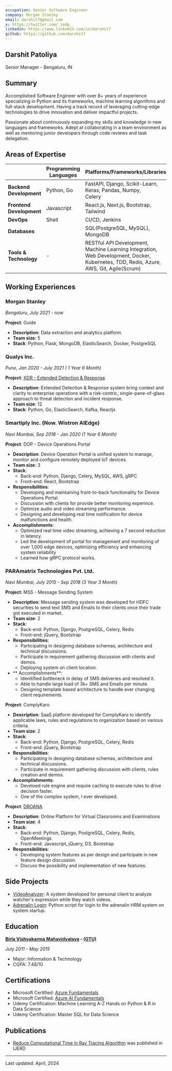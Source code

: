 ```yaml
---
occupation: Senior Software Engineer
company: Morgan Stanley
email: darshit7@gmail.com
x: https://twitter.com/_imdp__
linkedin: https://www.linkedin.com/in/darshit7
github: https://github.com/darshit7
---
```


## Darshit Patoliya

Senior Manager - Bengaluru, IN

## Summary

Accomplished Software Engineer with over 8+ years of experience specializing in Python and its frameworks, machine learning algorithms and full-stack development. Having a track record of leveraging cutting-edge technologies to drive innovation and deliver impactful projects.

Passionate about continuously expanding my skills and knowledge in new languages and frameworks. Adept at collaborating in a team environment as well as mentoring junior developers through code reviews and task delegation.

## Areas of Expertise

|                               | **Programming Languages**       | **Platforms/Frameworks/Libraries**                                                                                                              |
|-------------------------------|---------------------------------|-------------------------------------------------------------------------------------------------------------------------------------------------|
| **Backend<br/> Development**  | Python, Go                      | FastAPI, Django, Scikit-Learn, Keras, Pandas, Numpy,<br/> Celery                                                                                |
| **Frontend<br/> Development** | Javascript                      | React.js, Next.js, Bootstrap, Tailwind                                                                                                          |
| **DevOps**                    | Shell                           | CI/CD, Jenkins                                                                                                                                  |
| **Databases**                 |                                 | SQL(PostgreSQL, MySQL), MongoDB                                                                                                                 |
| **Tools &<br/> Technology**   | -                               | RESTful API Development, Machine Learning Integration,<br/> Web Development, Docker, Kubernetes, TDD, Redis, Azure,<br/> AWS, Git, Agile(Scrum) |

## Working Experiences

### Morgan Stanley

_Bengaluru, July 2021 - now_

**Project**: Guide

- **Description**: Data extraction and analytics platform.
- **Team size**: 5
- **Stack**: Python, Flask, MongoDB, ElasticSearch, Docker, PostgreSQL

### Qualys Inc.

_Pune, Jan 2020 - July 2021 ( 1 Year 6 Month)_

**Project**: [XDR - Extended Detection & Response](https://www.qualys.com/apps/extended-detection-response/)

- **Description**: Extended Detection & Response system bring context and clarity to enterprise operations with a risk-centric, single-pane-of-glass approach to threat detection and incident response.
- **Team size**: 12
- **Stack**: Python, Go, ElasticSearch, Kafka, Reactjs

### Smartiply Inc. (Now. Wistron AIEdge)

_Navi Mumbai, Sep 2018 - Jan 2020 (1 Year 6 Month)_

**Project**: DOP - Device Operations Portal

- **Description**: Device Operation Portal is unified system to manage, monitor and configure remotely deployed IoT devices.
- **Team size**: 3
- **Stack**:
  - Back-end: Python, Django, Celery, MySQL, AWS, gRPC
  - Front-end: React, Bootstrap
- **Responsibilities**:
  - Developing and maintaining front-to-back functionality for Device Operations Portal.
  - Discussion with clients for provide better monitoring experince.
  - Optimize audio and video streaming performance.
  - Designing and developing real time notification for device malfunctions and health.
- **Accomplishments**:
  - Optimized real time video streaming, achieving a 7 second reduction in latency.
  - Led the development of portal for management and monitoring of over 1,000 edge devices, optimizing efficiency and enhancing system reliability
  - Learned how gRPC protocol works.

### PARAmatrix Technologies Pvt. Ltd.

_Navi Mumbai, July 2015 - Sep 2018 (3 Year 3 Month)_

**Project**: MSS - Message Sending System
- **Description**: Message sending system was developed for HDFC securities to send text SMS and Emails to their clients once their trade got executed in market.
- **Team size**: 2
- **Stack**:
  - Back-end: Python, Django, PostgreSQL, Celery, Redis
  - Front-end: jQuery, Bootstrap
- **Responsibilities**:
  - Participating in designing database schemas, architecture and technical discussions.
  - Participate in requirement gathering discussion with clients and demos.
  - Deploying system on client location.
- ** Accomplishments**:
  - Idenitified bottleneck in delay of SMS deliveries and resolved it.
  - Able to handle large load of 3k+ SMS and Emails per minute.
  - Designing template based architecture to handle ever changing client requirements.

**Project**: ComplyKaro
- **Description**: SaaS platform developed for ComplyKaro to identify applicable laws, rules and regulations to organization based on various criteria.
- **Team size**: 2
- **Stack**:
  - Back-end: Python, Django, PostgreSQL, Celery, Redis
  - Front-end: jQuery, Bootstrap
- **Responsibilities**:
  - Participating in designing database schemas, architecture and technical discussions.
  - Participate in requirement gathering discussion with clients, rules creation and demos.
- **Accomplishments**:
  - Develoed rule engine and require caching to execute rules to drive decision faster.
  - One of the complex system, I ever developed.

**Project**: [DROANA](https://paramatrix.com/droana.html)

- **Description**: Online Platform for Virtual Classrooms and Examinations
- **Team size**: 4
- **Stack**:
  - Back-end: Python, Django, PostgreSQL, Celery, Redis, OpenMeetings
  - Front-end: Javascript, jQuery, D3, Bootstrap
- **Responsibilities**:
  - Developing system features as per design and participate in new feature design discussion.
  - Discuss the possibility and implementation of new features.

## Side Projects

- [VideoAnalyzer](): A system developed for personal client to analyze watcher's expression while they watch videos. 
- [Adrenalin Login](https://github.com/darshit7/adrenalin-login): Python script for login to the adrenalin HRM system on system startup.

## Education

**[Birla Vishvakarma Mahavidyalaya](https://www.bvmengineering.ac.in/index.aspx) - [(GTU)](https://www.gtu.ac.in/)**

_July 2011 - May 2015_

- Major: Information & Technology
- CGPA: 7.48/10

## Certifications

- Microsoft Certified: [Azure Fundamentals](https://www.credly.com/badges/c952681d-7cf2-4904-984b-4aba382f9cbd/linked_in_profile)
- Microsoft Certified: [Azure AI Fundamentals](https://www.credly.com/badges/75c3d794-55cd-43d5-ad47-63e2509af8b9/linked_in_profile)
- Udemy Certification: Machine Learning A-Z Hands on Python & R in Data Science
- Udemy Certification: Master SQL for Data Science

## Publications
- [Reduce Computational Time in Ray Tracing Algorithm](https://www.ijtimes.com/ijaerd/index.php/IJAERD/article/view/23) was published in IJERD

---

Last updated: April, 2024